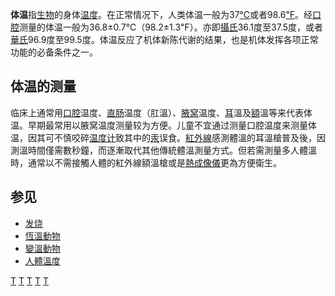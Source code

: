 {{article issues
|
{{Expand|time=2011-02-16T02:16:16+00:00}}
{{Unreferenced|time=2011-02-16T02:16:16+00:00}}
}}
{{medical}}
'''体温'''指[[生物|生物]]的身体[[温度|温度]]。在正常情况下，人类体温一般为37[[℃|℃]]或者98.6[[℉|℉]]。经[[口腔|口腔]]测量的体温一般为36.8±0.7℃（98.2±1.3℉）。亦即[[攝氏|攝氏]]36.1度至37.5度，或者[[華氏|華氏]]96.9度至99.5度。体温反应了机体新陈代谢的结果，也是机体发挥各项正常功能的必备条件之一。

==体温的测量==
临床上通常用[[口腔|口腔]]温度、[[直肠|直肠]]温度（肛溫）、[[腋窝|腋窝]]温度、[[耳|耳]]溫及[[額|額]]溫等来代表体温。早期最常用以腋窝温度测量较为方便。儿童不宜通过测量口腔温度来测量体温，因其可不慎咬碎[[温度计|温度计]]致其中的[[汞|汞]]误食。[[紅外線|紅外線]]感測體溫的耳溫槍普及後，因測溫時間僅需數秒鐘，而逐漸取代其他傳統體溫測量方式。但若需測量多人體溫時，通常以不需接觸人體的紅外線額溫槍或是[[熱成像儀|熱成像儀]]更為方便衛生。

==参见==
*[[发热|发烧]]
*[[恆溫動物|恆溫動物]]
*[[變溫動物|變溫動物]]
*[[人體溫度|人體溫度]]

[[Category:医学术语|T]]
[[Category:温度|T]]
[[Category:身体检查|T]]
[[Category:医学征兆|T]]
[[Category:生理學|T]]